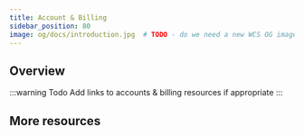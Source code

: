 ```yaml
---
title: Account & Billing
sidebar_position: 80
image: og/docs/introduction.jpg  # TODO - do we need a new WCS OG image?
---
```


## Overview

:::warning Todo
Add links to accounts & billing resources if appropriate
:::

## More resources


<WCSDocsMoreResources />

